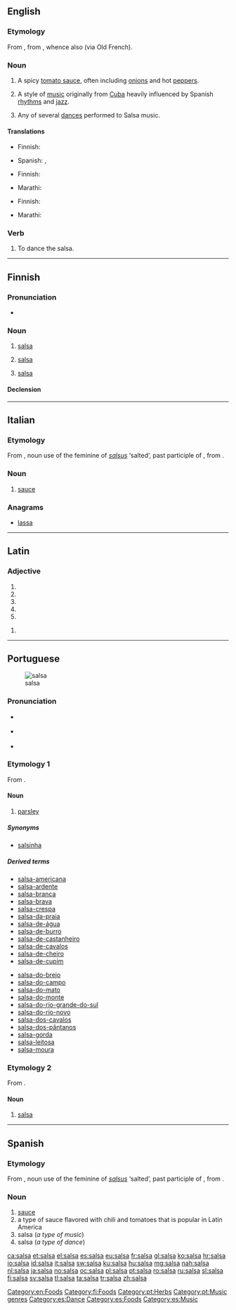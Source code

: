 ==English==
{{wikipedia}}

===Etymology===
From {{etyl|es}} {{term|salsa||sauce|lang=es}}, from {{etyl|la}} {{term|salsus||salted|lang=la}}, whence also {{term|sauce}} (via Old French).

===Noun===
{{en-noun|s|-}}

# {{countable}} A spicy [[tomato sauce]], often including [[onion]]s and hot [[pepper]]s.
# {{uncountable|music}} A style of [[music]] originally from [[Cuba]] heavily influenced by Spanish [[rhythm]]s and [[jazz]].
# {{countable|dance}} Any of several [[dances]] performed to Salsa music.

====Translations====
{{trans-top|spicy tomato sauce}}
* Finnish: {{t+|fi|salsa}}
{{trans-mid}}
* Spanish: {{t-|es|salsa mexicana|f}}, {{t-|es|salsa picante|f}}
{{trans-bottom}}

{{trans-top|style of music}}
* Finnish: {{t+|fi|salsa}}
{{trans-mid}}
* Marathi: {{t-|mr|साल्सा|n|tr=sālsā|sc=Deva}}
{{trans-bottom}}

{{trans-top|dance}}
* Finnish: {{t+|fi|salsa}}
{{trans-mid}}
* Marathi: {{t-|mr|साल्सा|m|tr=sālsā|sc=Deva}}
{{trans-bottom}}

===Verb===
{{en-verb}}

# {{intransitive}} To dance the salsa.

[[Category:en:Foods]]

----

==Finnish==
{{wikipedia|lang=fi|Salsa (kastike)}}
{{wikipedia|lang=fi|Salsa (musiikki)}}
{{wikipedia|lang=fi|Salsa (tanssi)}}
{{finnish_index|s|a}}

===Pronunciation===
* {{hyphenation|sal|sa}}

===Noun===
{{head|fi|noun}}

# [[#English|salsa]] {{gloss|sauce}}
# {{music|lang=fi}} [[#English|salsa]]
# {{dance|lang=fi}} [[#English|salsa]]

====Declension====
{{fi-decl-kala|sals}}

[[Category:fi:Foods]]

----

==Italian==

===Etymology===
From {{etyl|VL.|it}} {{term|salsa|lang=la}}, noun use of the feminine of {{etyl|la|it}} ''[[salsus]]'' ‘salted’, past participle of {{term|sallere||to salt|lang=la}}, from {{term|sal|lang=la}}.

===Noun===
{{it-noun|sals|f|a|e}}

# [[sauce]]

===Anagrams===
* [[lassa#Italian|lassa]]

----

==Latin==

===Adjective===
{{la-adj-form|salsa}}

# {{inflection of|salsus|salsus|nom|f|s|lang=la}}
# {{inflection of|salsus|salsus|nom|n|p|lang=la}}
# {{inflection of|salsus|salsus|acc|n|p|lang=la}}
# {{inflection of|salsus|salsus|voc|f|s|lang=la}}
# {{inflection of|salsus|salsus|voc|n|p|lang=la}}

{{la-adj-form|salsā}}

# {{inflection of|salsus|salsus|abl|f|s|lang=la}}

----

==Portuguese==
{{wikipedia|Salsa (desambiguação)|lang=pt}}
[[Image:Parsley_Flat.jpg|thumb|salsa]]

===Pronunciation===
* {{a|Portugal}} {{IPA|ˈsaɫ.sɐ/|lang=pt}}
* {{a|Brazil}} {{IPA|/ˈsaw.sa/|/ˈsaw.sɐ/|lang=pt}}
* {{hyphenation|sal|sa}}

===Etymology 1===
From {{etyl|la|pt}} {{term|salsa|lang=la}}.

====Noun====
{{pt-noun|f|s}}

# [[parsley]] {{gloss|herb}}

=====Synonyms=====
* [[salsinha]]

=====Derived terms=====
{{rel-top}}
* [[salsa-americana]]
* [[salsa-ardente]]
* [[salsa-branca]]
* [[salsa-brava]]
* [[salsa-crespa]]
* [[salsa-da-praia]]
* [[salsa-de-água]]
* [[salsa-de-burro]]
* [[salsa-de-castanheiro]]
* [[salsa-de-cavalos]]
* [[salsa-de-cheiro]]
* [[salsa-de-cupim]]
{{rel-mid}}
* [[salsa-do-brejo]]
* [[salsa-do-campo]]
* [[salsa-do-mato]]
* [[salsa-do-monte]]
* [[salsa-do-rio-grande-do-sul]]
* [[salsa-do-rio-novo]]
* [[salsa-dos-cavalos]]
* [[salsa-dos-pântanos]]
* [[salsa-gorda]]
* [[salsa-leitosa]]
* [[salsa-moura]]
{{rel-bottom}}

===Etymology 2===
From {{etyl|es|pt}} {{term|salsa|lang=es}}.

====Noun====
{{pt-noun|f|-}}

# {{music|lang=pt}} [[#English|salsa]]

[[Category:pt:Herbs]]
[[Category:pt:Music genres]]

----

==Spanish==

===Etymology===
From {{etyl|VL.|es}} {{term|salsa|lang=la}}, noun use of the feminine of {{etyl|la|es}} ''[[salsus]]'' ‘salted’, past participle of {{term|sallere||to salt|lang=la}}, from {{term|sal|lang=la}}.

===Noun===
{{es-noun|f}}

# [[sauce]]
# a type of sauce flavored with chili and tomatoes that is popular in Latin America
# salsa (''a type of music'')
# salsa (''a type of dance'')

[[Category:es:Dance]]
[[Category:es:Foods]]
[[Category:es:Music]]

[[ca:salsa]]
[[et:salsa]]
[[el:salsa]]
[[es:salsa]]
[[eu:salsa]]
[[fr:salsa]]
[[gl:salsa]]
[[ko:salsa]]
[[hr:salsa]]
[[io:salsa]]
[[id:salsa]]
[[it:salsa]]
[[sw:salsa]]
[[ku:salsa]]
[[hu:salsa]]
[[mg:salsa]]
[[nah:salsa]]
[[nl:salsa]]
[[ja:salsa]]
[[no:salsa]]
[[oc:salsa]]
[[pl:salsa]]
[[pt:salsa]]
[[ro:salsa]]
[[ru:salsa]]
[[sl:salsa]]
[[fi:salsa]]
[[sv:salsa]]
[[tl:salsa]]
[[ta:salsa]]
[[tr:salsa]]
[[zh:salsa]]